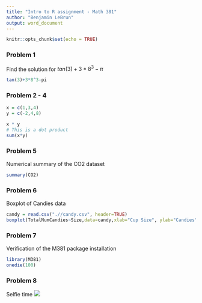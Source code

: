 ```yaml
---
title: "Intro to R assignment - Math 381"
author: "Benjamin LeBrun"
output: word_document
---
```


```r
knitr::opts_chunk$set(echo = TRUE)
```
### Problem 1
Find the solution for $tan(3) + 3 * 8^3 - \pi$

```r
tan(3)+3*8^3-pi
```
### Problem 2 - 4
```r
x = c(1,3,4)
y = c(-2,4,8)

x * y
# This is a dot product
sum(x*y)
```
### Problem 5
Numerical summary of the CO2 dataset
```r
summary(CO2)
```

### Problem 6
Boxplot of Candies data
```r
candy = read.csv(".//candy.csv", header=TRUE)
boxplot(TotalNumCandies~Size,data=candy,xlab="Cup Size", ylab="Candies",main="Boxplot of Candies")
```

### Problem 7
Verification of the M381 package installation

```r
library(M381)
onedie(100)
```

### Problem 8
Selfie time
![](.\cool_dude_selfie.jpg)
